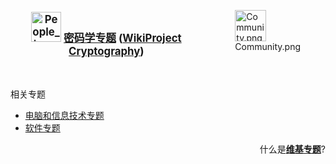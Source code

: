 <div style="float:right;margin-left:0.9em">[[Image:Community.png|50px]]</div>


<b><big><center>[[File:People_icon.svg|48px]] [[WikiProject:密码学|密码学专题]]  ([[:en:Wikipedia:WikiProject_Cryptography|WikiProject Cryptography]])</center></big></b><br>

;相关专题
{{colbegin}}
*[[WikiProject:电脑和信息技术|电脑和信息技术专题]]
*[[WikiProject:软件|软件专题]]
{{colend}}

<div align=right>
什么是'''[[Wikipedia:专题|维基专题]]'''?
</div>